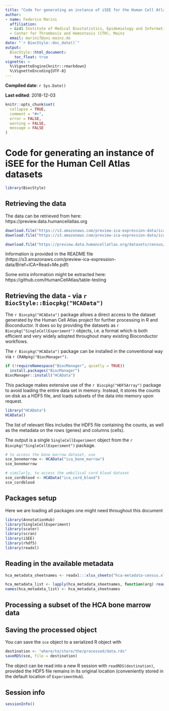 ```yaml
---
title: "Code for generating an instance of iSEE for the Human Cell Atlas datasets"
author:
- name: Federico Marini
  affiliation: 
  - &id1 Institute of Medical Biostatistics, Epidemiology and Informatics (IMBEI), Mainz
  - Center for Thrombosis and Hemostasis (CTH), Mainz
  email: marinif@uni-mainz.de
date: "`r BiocStyle::doc_date()`"
output: 
  BiocStyle::html_document:
    toc_float: true
vignette: >
  %\VignetteEngine{knitr::rmarkdown}
  %\VignetteEncoding{UTF-8}
---
```


**Compiled date**: `r Sys.Date()`

**Last edited**: 2018-12-03

```r
knitr::opts_chunk$set(
  collapse = TRUE,
  comment = "#>",
  error = FALSE,
  warning = FALSE,
  message = FALSE
)
```


# Code for generating an instance of iSEE for the Human Cell Atlas datasets

```r
library(BiocStyle)
```

## Retrieving the data

The data can be retrieved from here: https://preview.data.humancellatlas.org

```r
download.file("https://s3.amazonaws.com/preview-ica-expression-data/ica_cord_blood_h5.h5","ica_cord_blood_h5.h5")
download.file("https://s3.amazonaws.com/preview-ica-expression-data/ica_bone_marrow_h5.h5","ica_bone_marrow_h5.h5")

download.file("https://preview.data.humancellatlas.org/datasets/census/hca-metadata-census.xlsx","hca-metadata-census.xlsx")
```

Information is provided in the README file (https://s3.amazonaws.com/preview-ica-expression-data/Brief+ICA+Read+Me.pdf)

Some extra information might be extracted here: https://github.com/HumanCellAtlas/table-testing

## Retrieving the data - via `r BiocStyle::Biocpkg("HCAData")`

The `r Biocpkg("HCAData")` package allows a direct access to the dataset generated by the Human Cell Atlas project for further processing in R and Bioconductor.
It does so by providing the datasets as `r Biocpkg("SingleCellExperiment")` objects, i.e. a format which is both efficient and very widely adopted throughout many existing Bioconductor workflows.

The `r Biocpkg("HCAData")` package can be installed in the conventional way via `r CRANpkg("BiocManager")`.

```r
if (!requireNamespace("BiocManager", quietly = TRUE))
  install.packages("BiocManager")
BiocManager::install("HCAData")
```

This package makes extensive use of the `r Biocpkg("HDF5Array")` package to avoid loading the entire data set in memory.
Instead, it stores the counts on disk as a HDF5 file, and loads subsets of the data into memory upon request.

```r
library("HCAData")
HCAData()
```

The list of relevant files includes the HDF5 file containing the counts, as well as the metadata on the rows (genes) and columns (cells). 

The output is a single `SingleCellExperiment` object from the `r Biocpkg("SingleCellExperiment")` package. 

```r
# to access the bone marrow dataset, use
sce_bonemarrow <- HCAData("ica_bone_marrow")
sce_bonemarrow

# similarly, to access the umbilical cord blood dataset
sce_cordblood <- HCAData("ica_cord_blood")
sce_cordblood
```

## Packages setup

Here we are loading all packages one might need throughout this document

```r
library(AnnotationHub)
library(SingleCellExperiment)
library(scater)
library(scran)
library(iSEE)
library(rhdf5)
library(readxl)

```

## Reading in the available metadata

```r
hca_metadata_sheetnames <- readxl:::xlsx_sheets("hca-metadata-census.xlsx")

hca_metadata_list <- lapply(hca_metadata_sheetnames, function(arg) read_xlsx(path = "hca-metadata-census.xlsx",sheet = arg))
names(hca_metadata_list) <- hca_metadata_sheetnames
```


## Processing a subset of the HCA bone marrow data




## Saving the processed object

You can save the `sce` object to a serialized R object with 

```r
destination <- "where/to/store/the/processed/data.rds"
saveRDS(sce, file = destination)
```

The object can be read into a new R session with `readRDS(destination)`, provided the HDF5 file remains in its original location (conveniently stored in the default location of `ExperimentHub`).

## Session info {-}

```r
sessionInfo()
```


